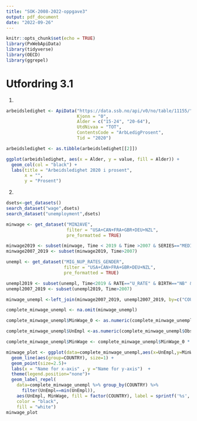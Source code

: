 ```yaml
---
title: "SOK-2008-2022-oppgave3"
output: pdf_document
date: "2022-09-26"
---
```


```r
knitr::opts_chunk$set(echo = TRUE)
library(PxWebApiData)
library(tidyverse)
library(OECD)
library(ggrepel) 
```

# Utfordring 3.1

1.

```r
arbeidsledighet <- ApiData("https://data.ssb.no/api/v0/no/table/11155/",
                           Kjonn = "0",
                           Alder = c("15-24", "20-64"),
                           UtdNivaa = "TOT",
                           ContentsCode = "ArbLedigProsent",
                           Tid = "2020")

arbeidsledighet <- as.tibble(arbeidsledighet[[2]])
```



```r
ggplot(arbeidsledighet, aes(x = Alder, y = value, fill = Alder)) +
  geom_col(col = "black") +
  labs(title = "Arbeidsledighet 2020 i prosent",
       x = "",
       y = "Prosent")
```

2. 

```r
dsets<-get_datasets()
search_dataset("wage",dsets)
search_dataset("unemployment",dsets)
```

```r
minwage <- get_dataset("MIN2AVE",
                       filter = "USA+CAN+FRA+GBR+DEU+NZL", 
                       pre_formatted = TRUE)
```

```r
minwage2019 <- subset(minwage, Time < 2019 & Time >2007 & SERIES=="MEDIAN")
minwage2007_2019 <- subset(minwage2019, Time>2007)
```

```r
unempl <- get_dataset("MIG_NUP_RATES_GENDER",
                      filter = "USA+CAN+FRA+GBR+DEU+NZL", 
                      pre_formatted = TRUE)
```

```r
unempl2019 <- subset(unempl, Time<2019 & RATE=="U_RATE" & BIRTH=="NB" & GENDER=="TOT")
unempl2007_2019 <- subset(unempl2019, Time>2007)
```

```r
minwage_unempl <-left_join(minwage2007_2019, unempl2007_2019, by=c("COUNTRY","Time"))
```

```r
complete_minwage_unempl <- na.omit(minwage_unempl)
```

```r
complete_minwage_unempl$MinWage_0 <- as.numeric(complete_minwage_unempl$ObsValue.x)

complete_minwage_unempl$UnEmpl <-as.numeric(complete_minwage_unempl$ObsValue.y)
```

```r
complete_minwage_unempl$MinWage <- complete_minwage_unempl$MinWage_0 * 100
```

```r
minwage_plot <- ggplot(data=complete_minwage_unempl,aes(x=UnEmpl,y=MinWage, group=COUNTRY, color=COUNTRY)) +
  geom_line(aes(group=COUNTRY), size=1) +
  geom_point(size=2.5)+
  labs(x = "Name for x-axis" , y ="Name for y-axis")  + 
  theme(legend.position="none")+
  geom_label_repel(
    data=complete_minwage_unempl %>% group_by(COUNTRY) %>%
      filter(UnEmpl==min(UnEmpl)), 
    aes(UnEmpl, MinWage, fill = factor(COUNTRY), label = sprintf('%s', COUNTRY)),
    color = "black",
    fill = "white")
minwage_plot
```

